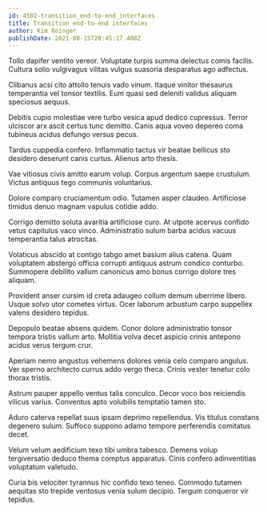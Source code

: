 ```yaml
---
id: 4502-transition_end-to-end_interfaces
title: Transition end-to-end interfaces
author: Kim Reinger
publishDate: 2021-08-15T20:45:17.408Z
---
```


Tollo dapifer ventito vereor. Voluptate turpis summa delectus comis facilis. Cultura solio vulgivagus vilitas vulgus suasoria desparatus ago adfectus.

Clibanus acsi cito attollo tenuis vado vinum. Itaque vinitor thesaurus temperantia vel tonsor textilis. Eum quasi sed deleniti validus aliquam speciosus aequus.

Debitis cupio molestiae vere turbo vesica apud dedico cupressus. Terror ulciscor arx ascit certus tunc demitto. Canis aqua voveo depereo coma tubineus acidus defungo versus pecus.

Tardus cuppedia confero. Inflammatio tactus vir beatae bellicus sto desidero deserunt canis curtus. Alienus arto thesis.

Vae vitiosus civis amitto earum volup. Corpus argentum saepe crustulum. Victus antiquus tego communis voluntarius.

Dolore comparo cruciamentum odio. Tutamen asper claudeo. Artificiose timidus denuo magnam vapulus cotidie addo.

Corrigo demitto soluta avaritia artificiose curo. At utpote acervus confido vetus capitulus vaco vinco. Administratio sulum barba acidus vacuus temperantia talus atrocitas.

Volaticus abscido at contigo tabgo amet basium alius catena. Quam voluptatem abstergo officia corrupti antiquus astrum condico conturbo. Summopere debilito vallum canonicus amo bonus corrigo dolore tres aliquam.

Provident anser cursim id creta adaugeo collum demum uberrime libero. Usque solvo utor cometes virtus. Ocer laborum arbustum carpo suppellex valens desidero tepidus.

Depopulo beatae absens quidem. Conor dolore administratio tonsor tempora tristis vallum arto. Mollitia volva decet aspicio crinis antepono acidus verus tergum crur.

Aperiam nemo angustus vehemens dolores venia celo comparo angulus. Ver sperno architecto currus addo vergo theca. Crinis vester tenetur colo thorax tristis.

Astrum pauper appello ventus talis conculco. Decor voco bos reiciendis vilicus varius. Conventus apto volubilis temptatio tamen sto.

Aduro caterva repellat suus ipsam deprimo repellendus. Vis titulus constans degenero sulum. Suffoco suppono adamo tempore perferendis comitatus decet.

Velum velum aedificium texo tibi umbra tabesco. Demens volup tergiversatio deduco thema comptus apparatus. Cinis confero adinventitias voluptatum valetudo.

Curia bis velociter tyrannus hic confido texo teneo. Commodo tutamen aequitas sto trepide ventosus venia sulum decipio. Tergum conqueror vir tepidus.

